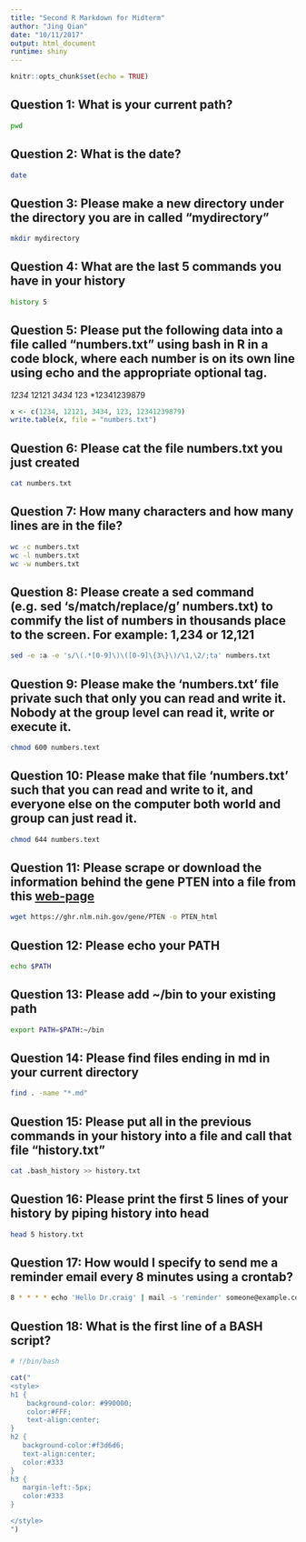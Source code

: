 ```yaml
---
title: "Second R Markdown for Midterm"
author: "Jing Qian"
date: "10/11/2017"
output: html_document
runtime: shiny
---
```


```r
knitr::opts_chunk$set(echo = TRUE)
```

## Question 1:  What is your current path?

```bash
pwd
```

## Question 2:  What is the date?

```bash
date
```

## Question 3:  Please make a new directory under the directory you are in called "mydirectory"

```bash
mkdir mydirectory
```

## Question 4:  What are the last 5 commands you have in your history

```bash
history 5
```


## Question 5:  Please put the following data into a file called "numbers.txt" using bash in R in a code block, where each number is on its own line using echo and the appropriate optional tag.

*1234
*12121
*3434
*123
*12341239879

```r
x <- c(1234, 12121, 3434, 123, 12341239879)
write.table(x, file = "numbers.txt")
```

## Question 6:  Please cat the file numbers.txt you just created

```bash
cat numbers.txt
```

## Question 7:  How many characters and how many lines are in the file?

```bash
wc -c numbers.txt  
wc -l numbers.txt  
wc -w numbers.txt  
```

## Question 8: Please create a sed command (e.g. sed 's/match/replace/g' numbers.txt) to commify the list of numbers in thousands place to the screen.  For example: 1,234 or 12,121

```bash
sed -e :a -e 's/\(.*[0-9]\)\([0-9]\{3\}\)/\1,\2/;ta' numbers.txt
```

## Question 9:  Please make the 'numbers.txt' file private such that only you can read and write it.  Nobody at the group level can read it, write or execute it.

```bash
chmod 600 numbers.text
```

## Question 10:   Please make that file 'numbers.txt' such that you can read and write to it, and everyone else on the computer both world and group can just read it.

```bash
chmod 644 numbers.text
```

## Question 11:  Please scrape or download the information behind the gene PTEN into a file from this [web-page](https://ghr.nlm.nih.gov/gene/PTEN)

```bash
wget https://ghr.nlm.nih.gov/gene/PTEN -o PTEN_html
```

## Question 12:  Please echo your PATH

```bash
echo $PATH
```

## Question 13:  Please add ~/bin to your existing path

```bash
export PATH=$PATH:~/bin
```

## Question 14:  Please find files ending in md in your current directory

```bash
find . -name "*.md"
```

## Question 15:  Please put all in the previous commands in your history into a file and call that file "history.txt"

```bash
cat .bash_history >> history.txt
```

## Question 16:  Please print the first 5 lines of your history by piping history into head

```bash
head 5 history.txt
```

## Question 17:  How would I specify to send me a reminder email every 8 minutes using a crontab?

```bash
8 * * * * echo 'Hello Dr.craig' | mail -s 'reminder' someone@example.com
```

## Question 18: What is the first line of a BASH script?

```bash
# !/bin/bash
```




<!-- The text below is just to reformat the page, using css styling -->
```r
cat("
<style>
h1 {
    background-color: #990000;
    color:#FFF;
    text-align:center;
}
h2 {
   background-color:#f3d6d6;
   text-align:center;
   color:#333
}
h3 {
   margin-left:-5px;
   color:#333
}

</style>
")
```
